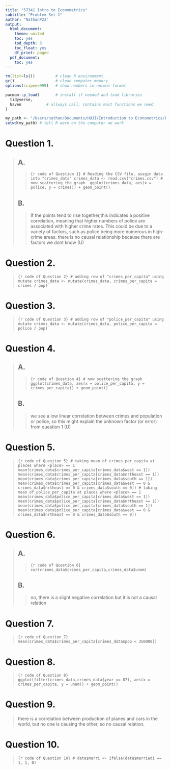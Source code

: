 ```yaml
---
title: "57341 Intro to Econometrics"
subtitle: "Problem Set 1"
author: "NathanP23"
output:
  html_document:
    theme: united
    toc: yes
    tod_depth: 3
    toc_float: yes
    df_print: paged
  pdf_document:
    toc: yes
---
```


```r
rm(list=ls())         # clean R environment
gc()                  # clean computer memory
options(scipen=999)   # show numbers in normal format

pacman::p_load(       # install if needed and load libraries
  tidyverse,
  haven           # allways call, contains most functions we need
)

my_path <- "/Users/nathan/Documents/HUJI/Introduction to Econometrics/Ex1/"
setwd(my_path) # tell R were on the computer we work
```

# Question 1.

> ## A.
>
> > ```{r code of Question 1}
> > # Reading the CSV file, assgin data into "crimes_data"
> > crimes_data <- read.csv("crimes.csv")
> > # now scattering the graph 
> > ggplot(crimes_data, aes(x = police, y = crimes)) + geom_point()
> > ```
>
> ## B.
>
> > If the points tend to rise together,this indicates a positive correlation, meaning that higher numbers of police are associated with higher crime rates. This could be due to a variety of factors, such as police being more numerous in high-crime areas. there is no causal relationship because there are factors we dont know (U)

# Question 2.

> ```{r code of Question 2}
> # adding row of "crimes_per_capita" using mutate
> crimes_data <- mutate(crimes_data, crimes_per_capita = crimes / pop)
> ```

# Question 3.

> ```{r code of Question 3}
> # adding row of "police_per_capita" using mutate
> crimes_data <- mutate(crimes_data, police_per_capita = police / pop)
> ```

# Question 4.

> ## A.
>
> > ```{r code of Question 4}
> > # now scattering the graph 
> > ggplot(crimes_data, aes(x = police_per_capita, y = crimes_per_capita)) + geom_point()
> > ```
>
> ## B.
>
> > we see a low linear correlation between crimes and population or police, so this might explain the unknown factor (or error) from question 1 (U)

# Question 5.

> ```{r code of Question 5}
> # taking mean of crimes_per_capita at places where <place> == 1
> mean(crimes_data$crimes_per_capita[crimes_data$west == 1])
> mean(crimes_data$crimes_per_capita[crimes_data$nrtheast == 1])
> mean(crimes_data$crimes_per_capita[crimes_data$south == 1])
> mean(crimes_data$crimes_per_capita[crimes_data$west == 0 & crimes_data$nrtheast == 0 & crimes_data$south == 0])
> # taking mean of police_per_capita at places where <place> == 1
> mean(crimes_data$police_per_capita[crimes_data$west == 1])
> mean(crimes_data$police_per_capita[crimes_data$nrtheast == 1])
> mean(crimes_data$police_per_capita[crimes_data$south == 1])
> mean(crimes_data$police_per_capita[crimes_data$west == 0 & crimes_data$nrtheast == 0 & crimes_data$south == 0])
> ```

# Question 6.

> ## A.
>
> > ```{r code of Question 6}
> > cor(crimes_data$crimes_per_capita,crimes_data$unem)
> > ```
>
> ## B.
>
> > no, there is a slight negative correlation but it is not a causal relation

# Question 7.

> ```{r code of Question 7}
> mean(crimes_data$crimes_per_capita[crimes_data$pop < 350000])
> ```

# Question 8.

> ```{r code of Question 8}
> ggplot(filter(crimes_data,crimes_data$year == 87), aes(x = crimes_per_capita, y = unem)) + geom_point()
> ```

# Question 9.

> there is a correlation between production of planes and cars in the world, but no one is causing the other, so no causal relation.

# Question 10.

> ```{r code of Question 10}
> # data$marri <- ifelse(data$marriedi == 1, 1, 0)
> ```
